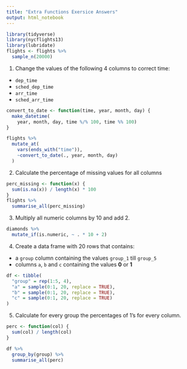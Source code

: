 ```yaml
---
title: "Extra Functions Exersice Answers"
output: html_notebook
---
```


```r
library(tidyverse)
library(nycflights13)
library(lubridate)
flights <- flights %>%
  sample_n(20000)
```

1. Change the values of the following 4 columns to correct time:

  - `dep_time`
  - `sched_dep_time`
  - `arr_time`
  - `sched_arr_time`

```r
convert_to_date <- function(time, year, month, day) {
  make_datetime(
    year, month, day, time %/% 100, time %% 100)
}

flights %>%
  mutate_at(
    vars(ends_with("time")),
    ~convert_to_date(., year, month, day)
  )
```

2. Calculate the percentage of missing values for all columns

```r
perc_missing <- function(x) {
  sum(is.na(x)) / length(x) * 100
}
flights %>%
  summarise_all(perc_missing)
```

3. Multiply all numeric columns by 10 and add 2.

```r
diamonds %>%
  mutate_if(is.numeric, ~ . * 10 + 2)
```

4. Create a data frame with 20 rows that contains: 
  
  - a `group` column containing the values `group_1` till `group_5`
  - columns `a`, `b` and `c` containing the values **0** or **1**
  
```r
df <- tibble(
  "group" = rep(1:5, 4),
  "a" = sample(0:1, 20, replace = TRUE),
  "b" = sample(0:1, 20, replace = TRUE),
  "c" = sample(0:1, 20, replace = TRUE)
)
```

5. Calculate for every group the percentages of 1's for every column.

```r
perc <- function(col) {
  sum(col) / length(col)
}

df %>%
  group_by(group) %>%
  summarise_all(perc)
```
